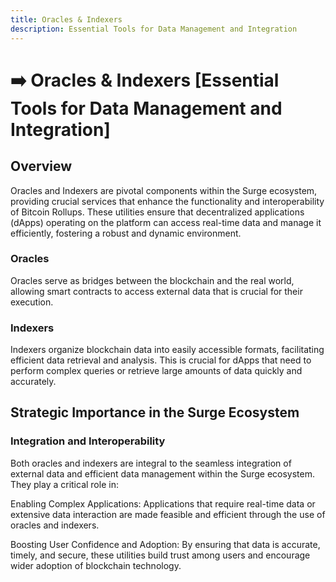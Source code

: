```yaml
---
title: Oracles & Indexers
description: Essential Tools for Data Management and Integration
---
```


# ➡️ Oracles & Indexers [Essential Tools for Data Management and Integration]

## Overview

Oracles and Indexers are pivotal components within the Surge ecosystem, providing crucial services that enhance the functionality and interoperability of Bitcoin Rollups. These utilities ensure that decentralized applications (dApps) operating on the platform can access real-time data and manage it efficiently, fostering a robust and dynamic environment.

### Oracles

Oracles serve as bridges between the blockchain and the real world, allowing smart contracts to access external data that is crucial for their execution.

### Indexers

Indexers organize blockchain data into easily accessible formats, facilitating efficient data retrieval and analysis. This is crucial for dApps that need to perform complex queries or retrieve large amounts of data quickly and accurately.

## Strategic Importance in the Surge Ecosystem

### Integration and Interoperability

Both oracles and indexers are integral to the seamless integration of external data and efficient data management within the Surge ecosystem. They play a critical role in:

Enabling Complex Applications: Applications that require real-time data or extensive data interaction are made feasible and efficient through the use of oracles and indexers.

Boosting User Confidence and Adoption: By ensuring that data is accurate, timely, and secure, these utilities build trust among users and encourage wider adoption of blockchain technology.
